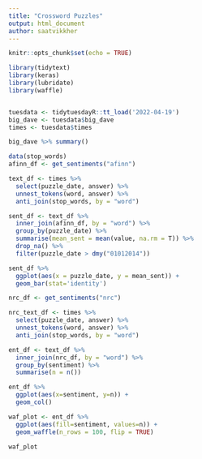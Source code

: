 ```yaml
---
title: "Crossword Puzzles"
output: html_document
author: saatvikkher
---
```


```r
knitr::opts_chunk$set(echo = TRUE)

library(tidytext)
library(keras)
library(lubridate)
library(waffle)


tuesdata <- tidytuesdayR::tt_load('2022-04-19')
big_dave <- tuesdata$big_dave
times <- tuesdata$times

```



```r
big_dave %>% summary()

data(stop_words)
afinn_df <- get_sentiments("afinn")

text_df <- times %>% 
  select(puzzle_date, answer) %>% 
  unnest_tokens(word, answer) %>% 
  anti_join(stop_words, by = "word")

sent_df <- text_df %>% 
  inner_join(afinn_df, by = "word") %>% 
  group_by(puzzle_date) %>% 
  summarise(mean_sent = mean(value, na.rm = T)) %>% 
  drop_na() %>% 
  filter(puzzle_date > dmy("01012014"))
```


```r
sent_df %>% 
  ggplot(aes(x = puzzle_date, y = mean_sent)) +
  geom_bar(stat='identity')
```


```r
nrc_df <- get_sentiments("nrc")

nrc_text_df <- times %>% 
  select(puzzle_date, answer) %>% 
  unnest_tokens(word, answer) %>% 
  anti_join(stop_words, by = "word")

ent_df <- text_df %>% 
  inner_join(nrc_df, by = "word") %>%
  group_by(sentiment) %>%
  summarise(n = n())

ent_df %>% 
  ggplot(aes(x=sentiment, y=n)) +
  geom_col()
```

```r
waf_plot <- ent_df %>%
  ggplot(aes(fill=sentiment, values=n)) +
  geom_waffle(n_rows = 100, flip = TRUE)

waf_plot
```


